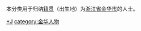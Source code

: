 {{Catnav|頁面分類|各種主題的頁面分類|依中国各省来作的分类|各地中国人|浙江人}}
{{Catnav|頁面分類|人物|各國人物|中国人|各地中国人|浙江人}}

本分类用于归纳[[籍贯|籍贯]]（出生地）为[[浙江省|浙江省]][[金华市|金华市]]的人士。

[[category:浙江人|*J]]
[[category:金华人物|category:金华人物]]